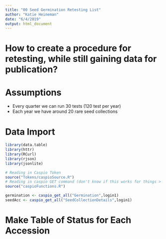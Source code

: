 ```yaml
---
title: "00 Seed Germination Retesting List"
author: "Katie Heineman"
date: "6/4/2019"
output: html_document
---
```


# How to create a procedure for retesting, while still gaining data for publication?

# Assumptions

+ Every quarter we can run 30 tests (120 test per year)
+ Each year we have around 20 rare seed collections

# Data Import
```r
library(data.table)
library(httr)
library(RCurl)
library(rjson)
library(jsonlite)

# Reading in Caspio Token
source("Tokens/caspioSource.R")
# Reading in caspio GET command (don't know if this works for things > 1000)
source("caspioFunctions.R")

germination <- caspio_get_all("Germination",login1)
seedAcc <- caspio_get_all("SeedCollectionDetails",login1)
```

# Make Table of Status for Each Accession